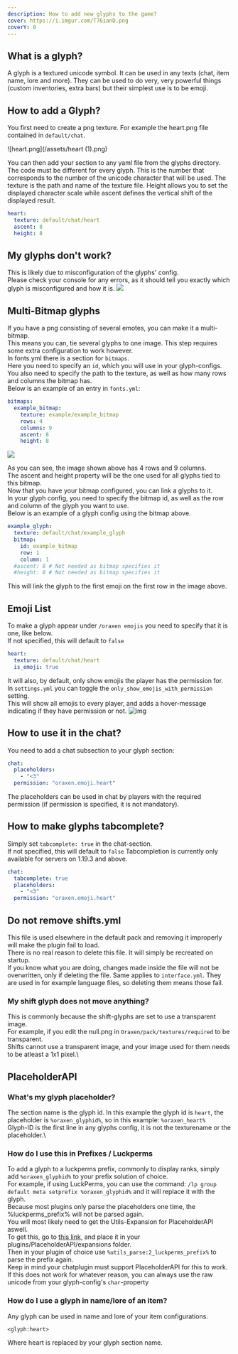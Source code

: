```yaml
---
description: How to add new glyphs to the game?
cover: https://i.imgur.com/T76ianD.png
coverY: 0
---
```


## What is a glyph?

A glyph is a textured unicode symbol. It can be used in any texts (chat, item name, lore and more). They can be used to do very, very powerful things (custom inventories, extra bars) but their simplest use is to be emoji.

## How to add a Glyph?

You first need to create a png texture. For example the heart.png file contained in `default/chat`.

![heart.png](/assets/heart (1).png)

You can then add your section to any yaml file from the glyphs directory. The code must be different for every glyph. This is the number that corresponds to the number of the unicode character that will be used. The texture is the path and name of the texture file. Height allows you to set the displayed character scale while ascent defines the vertical shift of the displayed result.

```yaml
heart:
  texture: default/chat/heart
  ascent: 8
  height: 8
```

## My glyphs don't work?

This is likely due to misconfiguration of the glyphs' config.  
Please check your console for any errors, as it should tell you exactly which glyph is misconfigured and how it is.
![](https://user-images.githubusercontent.com/62521371/185404681-e0c1a881-e30b-446a-9f33-20dd88bae27c.png)

## Multi-Bitmap glyphs
If you have a png consisting of several emotes, you can make it a multi-bitmap.\
This means you can, tie several glyphs to one image. This step requires some extra configuration to work however.\
In fonts.yml there is a section for `bitmaps`.\
Here you need to specify an `id`, which you will use in your glyph-configs.\
You also need to specify the path to the texture, as well as how many rows and columns the bitmap has.\
Below is an example of an entry in `fonts.yml`:

```yaml
bitmaps:
  example_bitmap:
    texture: example/example_bitmap
    rows: 4
    columns: 9
    ascent: 8
    height: 8
```
![](/assets/example_bitmap.png)

As you can see, the image shown above has 4 rows and 9 columns.\
The ascent and height property will be the one used for all glyphs tied to this bitmap.\
Now that you have your bitmap configured, you can link a glyphs to it.\
In your glyph config, you need to specify the bitmap id, as well as the row and column of the glyph you want to use.\
Below is an example of a glyph config using the bitmap above.

```yaml
example_glyph:
  texture: default/chat/example_glyph
  bitmap:
    id: example_bitmap
    row: 1
    column: 1
  #ascent: 8 # Not needed as bitmap specifies it
  #height: 8 # Not needed as bitmap specifies it
```

This will link the glyph to the first emoji on the first row in the image above.

## Emoji List
To make a glyph appear under `/oraxen emojis` you need to specify that it is one, like below.  
If not specified, this will default to `false`
```yaml
heart:
  texture: default/chat/heart
  is_emoji: true
```
It will also, by default, only show emojis the player has the permission for.  
In `settings.yml` you can toggle the `only_show_emojis_with_permission` setting.  
This will show all emojis to every player, and adds a hover-message indicating if they have permission or not.
![img](https://cdn.discordapp.com/attachments/758785982005903431/1002564595099111474/unknown.png)
## How to use it in the chat?

You need to add a chat subsection to your glyph section:

```yaml
chat:
  placeholders:
    - "<3"
  permission: "oraxen.emoji.heart"
```

The placeholders can be used in chat by players with the required permission (if permission is specified, it is not mandatory).

## How to make glyphs tabcomplete?
Simply set `tabcomplete: true` in the chat-section.  
If not specified, this will default to `false`
Tabcompletion is currently only available for servers on 1.19.3 and above.
```yaml
chat:
  tabcomplete: true
  placeholders:
    - "<3"
  permission: "oraxen.emoji.heart"
```

## Do not remove shifts.yml
This file is used elsewhere in the default pack and removing it improperly will make the plugin fail to load.  
There is no real reason to delete this file. It will simply be recreated on startup.  
If you know what you are doing, changes made inside the file will not be overwritten, only if deleting the file.
Same applies to `interface.yml`. They are used in for example language files, so deleting them means those fail.

### My shift glyph does not move anything?
This is commonly because the shift-glyphs are set to use a transparent image.\
For example, if you edit the null.png in `Oraxen/pack/textures/required` to be transparent.\
Shifts cannot use a transparent image, and your image used for them needs to be atleast a 1x1 pixel.\

## PlaceholderAPI

### What's my glyph placeholder?
The section name is the glyph id. In this example the glyph id is `heart`, the placeholder is `%oraxen_glyphid%`, so in this example: `%oraxen_heart%`\
Glyph-ID is the first line in any glyphs config, it is not the texturename or the placeholder.\

### How do I use this in Prefixes / Luckperms
To add a glyph to a luckperms prefix, commonly to display ranks, simply add `%oraxen_glyphid%` to your prefix solution of choice.\
For example, if using LuckPerms, you can use the command: `/lp group default meta setprefix %oraxen_glyphid%` and it will replace it with the glyph.\
Because most plugins only parse the placeholders one time, the %luckperms_prefix% will not be parsed again.\
You will most likely need to get the Utils-Expansion for PlaceholderAPI aswell.\
To get this, go to [this link](https://api.extendedclip.com/media/Utils-Expansion-1.0.1.jar), and place it in your plugins/PlaceholderAPI/expansions folder.\
Then in your plugin of choice use `%utils_parse:2_luckperms_prefix%` to parse the prefix again.\
Keep in mind your chatplugin must support PlaceholderAPI for this to work.\
If this does not work for whatever reason, you can always use the raw unicode from your glyph-config's `char`-property

### How do I use a glyph in name/lore of an item?
Any glyph can be used in name and lore of your item configurations.

```
<glyph:heart>
```

Where heart is replaced by your glyph section name.
